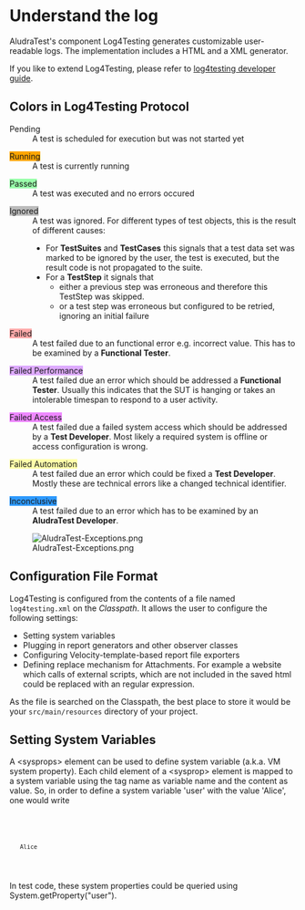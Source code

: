 = Understand the log =

AludraTest's component Log4Testing generates customizable user-readable logs. The implementation includes a HTML and a XML generator.

If you like to extend Log4Testing, please refer to [[log4testing developer guide]].

== Colors in Log4Testing Protocol ==

;<span style="background-color: rgb(255, 255, 255)">Pending</span>
:A test is scheduled for execution but was not started yet

;<span style="background-color: rgb(255, 165, 0);">Running</span>
:A test is currently running

;<span style="background-color: rgb(153, 255, 170);">Passed</span>
:A test was executed and no errors occured

;<span style="background-color: rgb(187, 187, 187);">Ignored</span>
:A test was ignored. For different types of test objects, this is the result of different causes:
:*For '''TestSuites''' and '''TestCases''' this signals that a test data set was marked to be ignored by the user, the test is executed, but the result code is not propagated to the suite.
:*For a '''TestStep''' it signals that
:**either a previous step was erroneous and therefore this TestStep was skipped.
:**or a test step was erroneous but configured to be retried, ignoring an initial failure

;<span style="background-color: rgb(255, 170, 170);">Failed</span>
:A test failed due to an functional error e.g. incorrect value. This has to be examined by a '''Functional Tester'''.

;<span style="background-color: rgb(221, 170, 255);">Failed Performance</span>
:A test failed due an error which should be addressed a '''Functional Tester'''. Usually this indicates that the SUT is hanging or takes an intolerable timespan to respond to a user activity.

;<span style="background-color: rgb(238, 136, 255);">Failed Access</span>
:A test failed due a failed system access which should be addressed by a '''Test Developer'''. Most likely a required system is offline or access configuration is wrong.

;<span style="background-color: rgb(255, 255, 170);">Failed Automation</span>
:A test failed due an error which could be fixed a '''Test Developer'''. Mostly these are technical errors like a changed technical identifier.

;<span style="background-color: rgb(46, 154, 254);">Inconclusive</span>
:A test failed due to an error which has to be examined by an '''AludraTest Developer'''.

[[Image:AludraTest-Exceptions.png]]


== Configuration File Format ==

Log4Testing is configured from the contents of a file named <code>log4testing.xml</code> on the ''Classpath''. It allows the user to configure the following settings:

* Setting system variables
* Plugging in report generators and other observer classes
* Configuring Velocity-template-based report file exporters
* Defining replace mechanism for Attachments. For example a website which calls of external scripts, which are not included in the saved html could be replaced with an regular expression.

As the file is searched on the Classpath, the best place to store it would be your <code>src/main/resources</code> directory of your project.

== Setting System Variables ==

A &lt;sysprops&gt; element can be used to define system variable (a.k.a. VM system property). Each child element of a &lt;sysprop&gt; element is mapped to a system variable using the tag name as variable name and the content as value. So, in order to define a system variable 'user' with the value 'Alice', one would write

<code>
 <sysprops>
    <user>Alice</user>
 </sysprops>
</code>

In test code, these system properties could be queried using System.getProperty("user").

